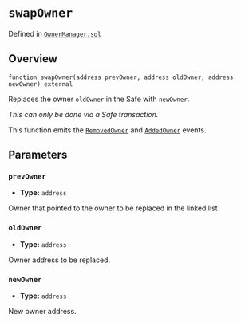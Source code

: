# `swapOwner`
Defined in [`OwnerManager.sol`](https://github.com/safe-global/safe-smart-account/blob/main/contracts/base/OwnerManager.sol#L89)

## Overview

```solidity
function swapOwner(address prevOwner, address oldOwner, address newOwner) external

```

Replaces the owner `oldOwner` in the Safe with `newOwner`.

*This can only be done via a Safe transaction.*

This function emits the [`RemovedOwner`](../owner-events/RemovedOwner.md) and [`AddedOwner`](../owner-events/AddedOwner.md) events.

## Parameters
### `prevOwner`
- **Type:** `address`

Owner that pointed to the owner to be replaced in the linked list

### `oldOwner`
- **Type:** `address`

Owner address to be replaced.

### `newOwner`
- **Type:** `address`

New owner address.
